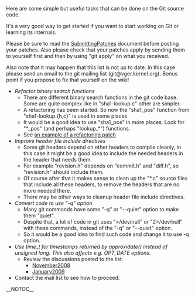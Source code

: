 Here are some simple but useful tasks that can be done on the Git source code.

It's a very good way to get started if you want to start working on Git or learning its internals.

Please be sure to read the [http://git.kernel.org/?p=git/git.git;a=blob;f=Documentation/SubmittingPatches [[SubmittingPatches]]] document before posting your patches. Also please check that your patches apply by sending them to yourself first and then by using "git apply" on what you received.

Also note that it may happen that this list is not up to date. In this case please send an email to the git mailing list (git@vger.kernel.org). Bonus point if you propose to fix that yourself on the wiki!

* <i>Refactor binary search functions</i>
** There are different binary search functions in the git code base. Some are quite complex like in "sha1-lookup.c" other are simpler.
** A refactoring has been started. So now the "sha1_pos" function from "sha1-lookup.{h,c}" is used in some places.
** It would be a good idea to use "sha1_pos" in more places. Look for "*_pos" (and perhaps "lookup_*") functions.
** See [http://git.kernel.org/?p=git/git.git;a=commitdiff;h=4eb5b64631d281f3789b052efac53f4c1ec2c1b6 an example of a refactoring patch]
* <i>Improve header file include directives</i>
** Some git headers depend on other headers to compile cleanly, in this case it might be a good idea to include the needed headers in the header that needs them.
** For example "revision.h" depends on "commit.h" and "diff.h", so "revision.h" should include them.
** Of course after that it makes sense to clean up the "*.c" source files that include all these headers, to remove the headers that are no more needed there.
** There may be other ways to cleanup header file include directives. 
* <i>Convert code to use "-q" option</i>
** Many git commands have some "-q" or "--quiet" option to make them "quiet".
** Despite that, a lot of code in git uses ">/dev/null" or "2>/dev/null" with these commands, instead of the "-q" or "--quiet" option.
** So it would be a good idea to find such code and change it to use -q option.
* <i>Use time_t for timestamps returned by approxidate() instead of unsigned long. This also affects e.g. OPT_DATE options. </i>
** Review the discussions posted to the list:
*** [https://kerneltrap.org/mailarchive/git/2008/11/6/4014344 November2008]
*** [https://kerneltrap.org/mailarchive/git/2009/1/24/4804444 January2009]
* Contact the mail list to see how to proceed.

__NOTOC__